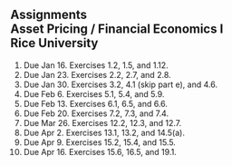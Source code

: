 ## Assignments<br>Asset Pricing / Financial Economics I<br>Rice University

1.  Due Jan 16.  Exercises 1.2, 1.5, and 1.12.
2.  Due Jan 23.  Exercises 2.2, 2.7, and 2.8.
3.  Due Jan 30.  Exercises 3.2, 4.1 (skip part e), and 4.6.
4.  Due Feb 6.  Exercises 5.1, 5.4, and 5.9.
5.  Due Feb 13.  Exercises 6.1, 6.5, and 6.6.
6.  Due Feb 20.  Exercises 7.2, 7.3, and 7.4.
7.  Due Mar 26.  Exercises 12.2, 12.3, and 12.7.
8.  Due Apr 2.  Exercises 13.1, 13.2, and 14.5(a).
9. Due Apr 9.  Exercises 15.2, 15.4, and 15.5.
10.  Due Apr 16.  Exercises 15.6, 16.5, and 19.1.


